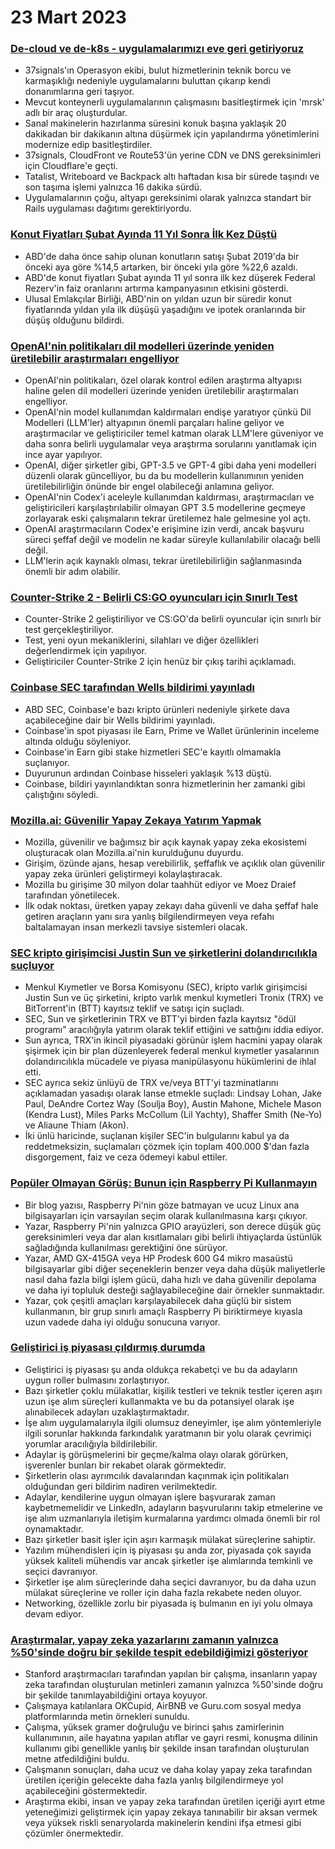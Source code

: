 

<CallToAction />

<Steps>

# 23 Mart 2023

### [De-cloud ve de-k8s - uygulamalarımızı eve geri getiriyoruz](https://dev.37signals.com/bringing-our-apps-back-home/?ref=hackernewsgpt.com)

- 37signals'ın Operasyon ekibi, bulut hizmetlerinin teknik borcu ve karmaşıklığı nedeniyle uygulamalarını buluttan çıkarıp kendi donanımlarına geri taşıyor.
- Mevcut konteynerli uygulamalarının çalışmasını basitleştirmek için 'mrsk' adlı bir araç oluşturdular.
- Sanal makinelerin hazırlanma süresini konuk başına yaklaşık 20 dakikadan bir dakikanın altına düşürmek için yapılandırma yönetimlerini modernize edip basitleştirdiler.
- 37signals, CloudFront ve Route53'ün yerine CDN ve DNS gereksinimleri için Cloudflare'e geçti.
- Tatalist, Writeboard ve Backpack altı haftadan kısa bir sürede taşındı ve son taşıma işlemi yalnızca 16 dakika sürdü.
- Uygulamalarının çoğu, altyapı gereksinimi olarak yalnızca standart bir Rails uygulaması dağıtımı gerektiriyordu.

### [Konut Fiyatları Şubat Ayında 11 Yıl Sonra İlk Kez Düştü](https://www.wsj.com/articles/home-prices-fell-in-february-for-first-time-in-11-years-73df0107?ref=hackernewsgpt.com)

- ABD'de daha önce sahip olunan konutların satışı Şubat 2019'da bir önceki aya göre %14,5 artarken, bir önceki yıla göre %22,6 azaldı.
- ABD'de konut fiyatları Şubat ayında 11 yıl sonra ilk kez düşerek Federal Rezerv'in faiz oranlarını artırma kampanyasının etkisini gösterdi.
- Ulusal Emlakçılar Birliği, ABD'nin on yıldan uzun bir süredir konut fiyatlarında yıldan yıla ilk düşüşü yaşadığını ve ipotek oranlarında bir düşüş olduğunu bildirdi.

### [OpenAI'nin politikaları dil modelleri üzerinde yeniden üretilebilir araştırmaları engelliyor](https://aisnakeoil.substack.com/p/openais-policies-hinder-reproducible?ref=hackernewsgpt.com)

- OpenAI'nin politikaları, özel olarak kontrol edilen araştırma altyapısı haline gelen dil modelleri üzerinde yeniden üretilebilir araştırmaları engelliyor.
- OpenAI'nin model kullanımdan kaldırmaları endişe yaratıyor çünkü Dil Modelleri (LLM'ler) altyapının önemli parçaları haline geliyor ve araştırmacılar ve geliştiriciler temel katman olarak LLM'lere güveniyor ve daha sonra belirli uygulamalar veya araştırma sorularını yanıtlamak için ince ayar yapılıyor.
- OpenAI, diğer şirketler gibi, GPT-3.5 ve GPT-4 gibi daha yeni modelleri düzenli olarak güncelliyor, bu da bu modellerin kullanımının yeniden üretilebilirliğin önünde bir engel olabileceği anlamına geliyor.
- OpenAI'nin Codex'i aceleyle kullanımdan kaldırması, araştırmacıları ve geliştiricileri karşılaştırılabilir olmayan GPT 3.5 modellerine geçmeye zorlayarak eski çalışmaların tekrar üretilemez hale gelmesine yol açtı.
- OpenAI araştırmacıların Codex'e erişimine izin verdi, ancak başvuru süreci şeffaf değil ve modelin ne kadar süreyle kullanılabilir olacağı belli değil.
- LLM'lerin açık kaynaklı olması, tekrar üretilebilirliğin sağlanmasında önemli bir adım olabilir.

### [Counter-Strike 2 - Belirli CS:GO oyuncuları için Sınırlı Test](https://counter-strike.net/cs2?ref=hackernewsgpt.com)

- Counter-Strike 2 geliştiriliyor ve CS:GO'da belirli oyuncular için sınırlı bir test gerçekleştiriliyor.
- Test, yeni oyun mekaniklerini, silahları ve diğer özellikleri değerlendirmek için yapılıyor.
- Geliştiriciler Counter-Strike 2 için henüz bir çıkış tarihi açıklamadı.

### [Coinbase SEC tarafından Wells bildirimi yayınladı](https://www.reuters.com/legal/coinbase-issued-wells-notice-by-sec-2023-03-22/?ref=hackernewsgpt.com)

- ABD SEC, Coinbase'e bazı kripto ürünleri nedeniyle şirkete dava açabileceğine dair bir Wells bildirimi yayınladı.
- Coinbase'in spot piyasası ile Earn, Prime ve Wallet ürünlerinin inceleme altında olduğu söyleniyor.
- Coinbase'in Earn gibi stake hizmetleri SEC'e kayıtlı olmamakla suçlanıyor.
- Duyurunun ardından Coinbase hisseleri yaklaşık %13 düştü.
- Coinbase, bildiri yayınlandıktan sonra hizmetlerinin her zamanki gibi çalıştığını söyledi.

### [Mozilla.ai: Güvenilir Yapay Zekaya Yatırım Yapmak](https://blog.mozilla.org/en/mozilla/introducing-mozilla-ai-investing-in-trustworthy-ai/?ref=hackernewsgpt.com)

- Mozilla, güvenilir ve bağımsız bir açık kaynak yapay zeka ekosistemi oluşturacak olan Mozilla.ai'nin kurulduğunu duyurdu.
- Girişim, özünde ajans, hesap verebilirlik, şeffaflık ve açıklık olan güvenilir yapay zeka ürünleri geliştirmeyi kolaylaştıracak.
- Mozilla bu girişime 30 milyon dolar taahhüt ediyor ve Moez Draief tarafından yönetilecek.
- İlk odak noktası, üretken yapay zekayı daha güvenli ve daha şeffaf hale getiren araçların yanı sıra yanlış bilgilendirmeyen veya refahı baltalamayan insan merkezli tavsiye sistemleri olacak.

### [SEC kripto girişimcisi Justin Sun ve şirketlerini dolandırıcılıkla suçluyor](https://www.sec.gov/news/press-release/2023-59?ref=hackernewsgpt.com)

- Menkul Kıymetler ve Borsa Komisyonu (SEC), kripto varlık girişimcisi Justin Sun ve üç şirketini, kripto varlık menkul kıymetleri Tronix (TRX) ve BitTorrent'in (BTT) kayıtsız teklif ve satışı için suçladı.
- SEC, Sun ve şirketlerinin TRX ve BTT'yi birden fazla kayıtsız "ödül programı" aracılığıyla yatırım olarak teklif ettiğini ve sattığını iddia ediyor.
- Sun ayrıca, TRX'in ikincil piyasadaki görünür işlem hacmini yapay olarak şişirmek için bir plan düzenleyerek federal menkul kıymetler yasalarının dolandırıcılıkla mücadele ve piyasa manipülasyonu hükümlerini de ihlal etti.
- SEC ayrıca sekiz ünlüyü de TRX ve/veya BTT'yi tazminatlarını açıklamadan yasadışı olarak lanse etmekle suçladı: Lindsay Lohan, Jake Paul, DeAndre Cortez Way (Soulja Boy), Austin Mahone, Michele Mason (Kendra Lust), Miles Parks McCollum (Lil Yachty), Shaffer Smith (Ne-Yo) ve Aliaune Thiam (Akon).
- İki ünlü haricinde, suçlanan kişiler SEC'in bulgularını kabul ya da reddetmeksizin, suçlamaları çözmek için toplam 400.000 $'dan fazla disgorgement, faiz ve ceza ödemeyi kabul ettiler.

### [Popüler Olmayan Görüş: Bunun için Raspberry Pi Kullanmayın](https://set-inform.com/2021/08/24/unpopular-opinion-dont-use-a-raspberry-pi-for-that/?ref=hackernewsgpt.com)

- Bir blog yazısı, Raspberry Pi'nin göze batmayan ve ucuz Linux ana bilgisayarları için varsayılan seçim olarak kullanılmasına karşı çıkıyor.
- Yazar, Raspberry Pi'nin yalnızca GPIO arayüzleri, son derece düşük güç gereksinimleri veya dar alan kısıtlamaları gibi belirli ihtiyaçlarda üstünlük sağladığında kullanılması gerektiğini öne sürüyor.
- Yazar, AMD GX-415GA veya HP Prodesk 600 G4 mikro masaüstü bilgisayarlar gibi diğer seçeneklerin benzer veya daha düşük maliyetlerle nasıl daha fazla bilgi işlem gücü, daha hızlı ve daha güvenilir depolama ve daha iyi topluluk desteği sağlayabileceğine dair örnekler sunmaktadır.
- Yazar, çok çeşitli amaçları karşılayabilecek daha güçlü bir sistem kullanmanın, bir grup sınırlı amaçlı Raspberry Pi biriktirmeye kıyasla uzun vadede daha iyi olduğu sonucuna varıyor.

### [Geliştirici iş piyasası çıldırmış durumda](https://old.reddit.com/r/ExperiencedDevs/comments/11xq5cz/the_developer_job_market_is_insane_right_now/?ref=hackernewsgpt.com)

- Geliştirici iş piyasası şu anda oldukça rekabetçi ve bu da adayların uygun roller bulmasını zorlaştırıyor.
- Bazı şirketler çoklu mülakatlar, kişilik testleri ve teknik testler içeren aşırı uzun işe alım süreçleri kullanmakta ve bu da potansiyel olarak işe alınabilecek adayları uzaklaştırmaktadır.
- İşe alım uygulamalarıyla ilgili olumsuz deneyimler, işe alım yöntemleriyle ilgili sorunlar hakkında farkındalık yaratmanın bir yolu olarak çevrimiçi yorumlar aracılığıyla bildirilebilir.
- Adaylar iş görüşmelerini bir geçme/kalma olayı olarak görürken, işverenler bunları bir rekabet olarak görmektedir.
- Şirketlerin olası ayrımcılık davalarından kaçınmak için politikaları olduğundan geri bildirim nadiren verilmektedir.
- Adaylar, kendilerine uygun olmayan işlere başvurarak zaman kaybetmemelidir ve LinkedIn, adayların başvurularını takip etmelerine ve işe alım uzmanlarıyla iletişim kurmalarına yardımcı olmada önemli bir rol oynamaktadır.
- Bazı şirketler basit işler için aşırı karmaşık mülakat süreçlerine sahiptir.
- Yazılım mühendisleri için iş piyasası şu anda zor, piyasada çok sayıda yüksek kaliteli mühendis var ancak şirketler işe alımlarında temkinli ve seçici davranıyor.
- Şirketler işe alım süreçlerinde daha seçici davranıyor, bu da daha uzun mülakat süreçlerine ve roller için daha fazla rekabete neden oluyor.
- Networking, özellikle zorlu bir piyasada iş bulmanın en iyi yolu olmaya devam ediyor.

### [Araştırmalar, yapay zeka yazarlarını zamanın yalnızca %50'sinde doğru bir şekilde tespit edebildiğimizi gösteriyor](https://hai.stanford.edu/news/was-written-human-or-ai-tsu?ref=hackernewsgpt.com)

- Stanford araştırmacıları tarafından yapılan bir çalışma, insanların yapay zeka tarafından oluşturulan metinleri zamanın yalnızca %50'sinde doğru bir şekilde tanımlayabildiğini ortaya koyuyor.
- Çalışmaya katılanlara OKCupid, AirBNB ve Guru.com sosyal medya platformlarında metin örnekleri sunuldu.
- Çalışma, yüksek gramer doğruluğu ve birinci şahıs zamirlerinin kullanımının, aile hayatına yapılan atıflar ve gayri resmi, konuşma dilinin kullanımı gibi genellikle yanlış bir şekilde insan tarafından oluşturulan metne atfedildiğini buldu.
- Çalışmanın sonuçları, daha ucuz ve daha kolay yapay zeka tarafından üretilen içeriğin gelecekte daha fazla yanlış bilgilendirmeye yol açabileceğini göstermektedir.
- Araştırma ekibi, insan ve yapay zeka tarafından üretilen içeriği ayırt etme yeteneğimizi geliştirmek için yapay zekaya tanınabilir bir aksan vermek veya yüksek riskli senaryolarda makinelerin kendini ifşa etmesi gibi çözümler önermektedir.

</Steps>
